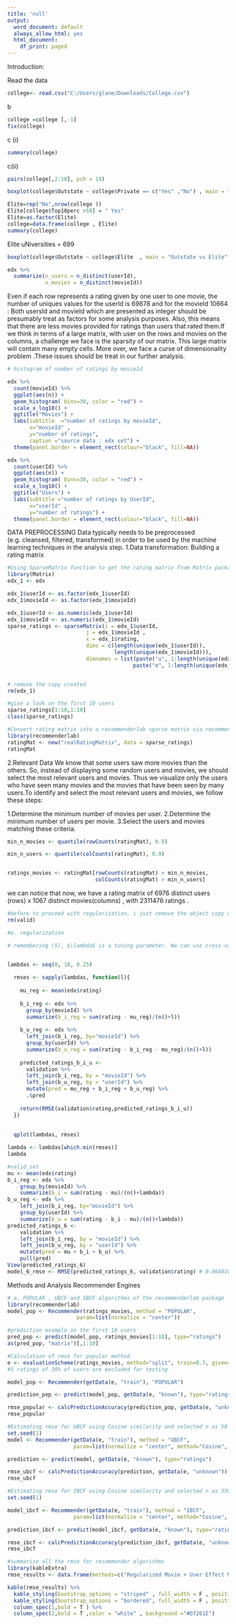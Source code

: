 ---
title: 'null'
output:
  word_document: default
  always_allow_html: yes
  html_document:
    df_print: paged
---


Introduction: 



Read the data
```{r echo = TRUE}
college<- read.csv("C:/Users/glane/Downloads/College.csv")

```

b
```{r}
college =college [,-1]
fix(college)
```

c (i)
```{r}
summary(college)
```
c(ii)
```{r}
pairs(college[,2:10], pch = 19)
```

```{r}

boxplot(college$Outstate ~ college$Private == c("Yes" ,"No") , main = "Outstate vs Private" )
```

```{r}
Elite=rep("No",nrow(college ))
Elite[college$Top10perc >50] = " Yes"
Elite=as.factor(Elite)
college=data.frame(college , Elite)
summary(college)
```
Elite uNiversities = 699



```{r}
boxplot(college$Outstate ~ college$Elite  , main = "Outstate vs Elite" )
```



```{r}

edx %>%
  summarize(n_users = n_distinct(userId),
            n_movies = n_distinct(movieId))
```

Even if each row represents a rating given by one user to one movie, the number of uniques values for the userId is 69878 and for the movieId 10664 : Both usersId and movieId which are presented as integer should be presumably treat as factors for some analysis purposes. Also, this means that there are less movies provided for ratings than users that rated them.If we think in terms of a large matrix, with user on the rows and movies on the columns, a challenge we face is the sparsity of our matrix. This large matrix will contain many empty cells. More over, we face a curse of dimensionality problem .These issues should be treat in our further analysis.

```{r}
# histogram of number of ratings by movieId

edx %>% 
  count(movieId) %>% 
  ggplot(aes(n)) + 
  geom_histogram( bins=30, color = "red") +
  scale_x_log10() + 
  ggtitle("Movies") +
  labs(subtitle  ="number of ratings by movieId", 
       x="movieId" , 
       y="number of ratings", 
       caption ="source data : edx set") +
  theme(panel.border = element_rect(colour="black", fill=NA)) 
```


```{r}

edx %>% 
  count(userId) %>% 
  ggplot(aes(n)) + 
  geom_histogram( bins=30, color = "red") +
  scale_x_log10() + 
  ggtitle("Users") +
  labs(subtitle ="number of ratings by UserId", 
       x="userId" , 
       y="number of ratings") +
  theme(panel.border = element_rect(colour="black", fill=NA))
```

DATA PREPROCESSING
Data typically needs to be preprocessed (e.g. cleansed, filtered, transformed) in order to be used by the machine learning techniques in the analysis step.
1.Data transformation:
Building a rating matrix 

```{r}
#Using SparseMatrix function to get the rating matrix from Matrix package
library(Matrix)
edx_1 <- edx

edx_1$userId <- as.factor(edx_1$userId)
edx_1$movieId <- as.factor(edx_1$movieId)

edx_1$userId <- as.numeric(edx_1$userId)
edx_1$movieId <- as.numeric(edx_1$movieId)
sparse_ratings <- sparseMatrix(i = edx_1$userId,
                         j = edx_1$movieId ,
                         x = edx_1$rating, 
                         dims = c(length(unique(edx_1$userId)),
                                  length(unique(edx_1$movieId))),  
                         dimnames = list(paste("u", 1:length(unique(edx_1$userId)), sep = ""), 
                                        paste("m", 1:length(unique(edx_1$movieId)), sep = "")))


# remove the copy created
rm(edx_1)

#give a look on the first 10 users
sparse_ratings[1:10,1:10]
class(sparse_ratings)
```

```{r}
#Convert rating matrix into a recommenderlab sparse matrix via recommenderlab package
library(recommenderlab)
ratingMat <- new("realRatingMatrix", data = sparse_ratings)
ratingMat
```
2.Relevant Data
We know that some users saw more movies than the others. So, instead of displaying some random users and movies, we should select the most relevant users and movies. Thus we visualize only the users who have seen many movies and the movies that have been seen by many users.To identify and select the most relevant users and movies, we follow these steps:

1.Determine the minimum number of movies per user.
2.Determine the minimum number of users per movie.
3.Select the users and movies matching these criteria.
```{r}
min_n_movies <- quantile(rowCounts(ratingMat), 0.9)

min_n_users <- quantile(colCounts(ratingMat), 0.9)


ratings_movies <- ratingMat[rowCounts(ratingMat) > min_n_movies,
                            colCounts(ratingMat) > min_n_users]


```
we can notice that now, we have a rating matrix of 6976 distinct users (rows) x 1067 distinct movies(columns) , with 2311476 ratings .

```{r}
#before to proceed with regularization, i just remove the object copy of validation, "valid"
rm(valid)

#e. regularization 

# remembering (5), $\lambda$ is a tuning parameter. We can use cross-validation to choose it


lambdas <- seq(0, 10, 0.25)
  
  rmses <- sapply(lambdas, function(l){
    
    mu_reg <- mean(edx$rating)
    
    b_i_reg <- edx %>% 
      group_by(movieId) %>%
      summarize(b_i_reg = sum(rating - mu_reg)/(n()+l))
    
    b_u_reg <- edx %>% 
      left_join(b_i_reg, by="movieId") %>%
      group_by(userId) %>%
      summarize(b_u_reg = sum(rating - b_i_reg - mu_reg)/(n()+l))
    
    predicted_ratings_b_i_u <- 
      validation %>% 
      left_join(b_i_reg, by = "movieId") %>%
      left_join(b_u_reg, by = "userId") %>%
      mutate(pred = mu_reg + b_i_reg + b_u_reg) %>%
      .$pred
    
    return(RMSE(validation$rating,predicted_ratings_b_i_u))
  })
  
  
  qplot(lambdas, rmses)  
```

```{r}

lambda <- lambdas[which.min(rmses)]
lambda
```

```{r}
#valid_set
mu <- mean(edx$rating)
b_i_reg <- edx %>% 
    group_by(movieId) %>%
    summarize(b_i = sum(rating - mu)/(n()+lambda))
b_u_reg <- edx %>% 
    left_join(b_i_reg, by="movieId") %>%
    group_by(userId) %>%
    summarize(b_u = sum(rating - b_i - mu)/(n()+lambda))
predicted_ratings_6 <- 
    validation %>% 
    left_join(b_i_reg, by = "movieId") %>%
    left_join(b_u_reg, by = "userId") %>%
    mutate(pred = mu + b_i + b_u) %>%
    pull(pred)
View(predicted_ratings_6)
model_6_rmse <- RMSE(predicted_ratings_6, validation$rating) # 0.864818

```

Methods and Analysis
Recommender Engines
```{r}
# a. POPULAR , UBCF and IBCF algorithms of the recommenderlab package
library(recommenderlab)
model_pop <- Recommender(ratings_movies, method = "POPULAR", 
                      param=list(normalize = "center"))

#prediction example on the first 10 users
pred_pop <- predict(model_pop, ratings_movies[1:10], type="ratings")
as(pred_pop, "matrix")[,1:10]
```



```{r}
#Calculation of rmse for popular method 
e <- evaluationScheme(ratings_movies, method="split", train=0.7, given=-5)
#5 ratings of 30% of users are excluded for testing

model_pop <- Recommender(getData(e, "train"), "POPULAR")

prediction_pop <- predict(model_pop, getData(e, "known"), type="ratings")

rmse_popular <- calcPredictionAccuracy(prediction_pop, getData(e, "unknown"))[1]
rmse_popular
```


```{r}
#Estimating rmse for UBCF using Cosine similarity and selected n as 50 based on cross-validation
set.seed(1)
model <- Recommender(getData(e, "train"), method = "UBCF", 
                     param=list(normalize = "center", method="Cosine", nn=50))

prediction <- predict(model, getData(e, "known"), type="ratings")

rmse_ubcf <- calcPredictionAccuracy(prediction, getData(e, "unknown"))[1]
rmse_ubcf
```



```{r}

#Estimating rmse for IBCF using Cosine similarity and selected n as 350 based on cross-validation
set.seed(1)

model_ibcf <- Recommender(getData(e, "train"), method = "IBCF", 
                     param=list(normalize = "center", method="Cosine", k=350))

prediction_ibcf <- predict(model_ibcf, getData(e, "known"), type="ratings")

rmse_ibcf <- calcPredictionAccuracy(prediction_ibcf, getData(e, "unknown"))[1]
rmse_ibcf
```
```{r}
#summarize all the rmse for recommender algorithms
library(kableExtra)
rmse_results <- data.frame(methods=c("Regularized Movie + User Effect Model","Recommender Popular Model" , "Recommender UBCF" ,"Recommender IBCF"),rmse = c(model_6_rmse, rmse_popular,rmse_ubcf,rmse_ibcf))

kable(rmse_results) %>%
  kable_styling(bootstrap_options = "striped" , full_width = F , position = "center") %>%
  kable_styling(bootstrap_options = "bordered", full_width = F , position ="center") %>%
  column_spec(1,bold = T ) %>%
  column_spec(2,bold = T ,color = "white" , background ="#D7261E")
```




